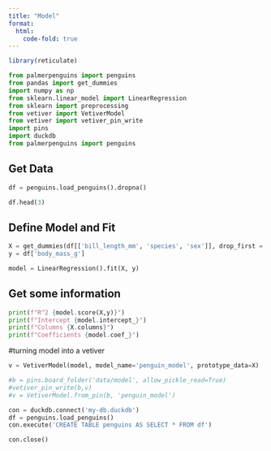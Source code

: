 ```yaml
---
title: "Model"
format:
  html:
    code-fold: true
---
```


```r
library(reticulate)
```


```python
from palmerpenguins import penguins
from pandas import get_dummies
import numpy as np
from sklearn.linear_model import LinearRegression
from sklearn import preprocessing
from vetiver import VetiverModel
from vetiver import vetiver_pin_write
import pins
import duckdb
from palmerpenguins import penguins
```

## Get Data

```python
df = penguins.load_penguins().dropna()

df.head(3)
```

## Define Model and Fit

```python
X = get_dummies(df[['bill_length_mm', 'species', 'sex']], drop_first = True)
y = df['body_mass_g']

model = LinearRegression().fit(X, y)
```

## Get some information

```python
print(f"R^2 {model.score(X,y)}")
print(f"Intercept {model.intercept_}")
print(f"Columns {X.columns}")
print(f"Coefficients {model.coef_}")
```

#turning model into a vetiver

```python
v = VetiverModel(model, model_name='penguin_model', prototype_data=X)
```

```python
#b = pins.board_folder('data/model', allow_pickle_read=True)
#vetiver_pin_write(b,v)
#v = VetiverModel.from_pin(b, 'penguin_model')
```

```python
con = duckdb.connect('my-db.duckdb')
df = penguins.load_penguins()
con.execute('CREATE TABLE penguins AS SELECT * FROM df')
```

```python
con.close()
```
